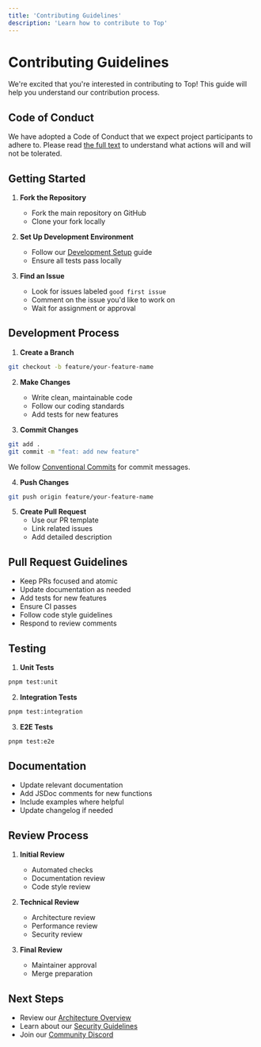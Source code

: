 ```yaml
---
title: 'Contributing Guidelines'
description: 'Learn how to contribute to Top'
---
```


# Contributing Guidelines

We're excited that you're interested in contributing to Top! This guide will help you understand our contribution process.

## Code of Conduct

We have adopted a Code of Conduct that we expect project participants to adhere to. Please read [the full text](https://github.com/top-dev/top/blob/main/CODE_OF_CONDUCT.md) to understand what actions will and will not be tolerated.

## Getting Started

1. **Fork the Repository**
   - Fork the main repository on GitHub
   - Clone your fork locally

2. **Set Up Development Environment**
   - Follow our [Development Setup](/development/setup) guide
   - Ensure all tests pass locally

3. **Find an Issue**
   - Look for issues labeled `good first issue`
   - Comment on the issue you'd like to work on
   - Wait for assignment or approval

## Development Process

1. **Create a Branch**
```bash
git checkout -b feature/your-feature-name
```

2. **Make Changes**
   - Write clean, maintainable code
   - Follow our coding standards
   - Add tests for new features

3. **Commit Changes**
```bash
git add .
git commit -m "feat: add new feature"
```

We follow [Conventional Commits](https://www.conventionalcommits.org/) for commit messages.

4. **Push Changes**
```bash
git push origin feature/your-feature-name
```

5. **Create Pull Request**
   - Use our PR template
   - Link related issues
   - Add detailed description

## Pull Request Guidelines

- Keep PRs focused and atomic
- Update documentation as needed
- Add tests for new features
- Ensure CI passes
- Follow code style guidelines
- Respond to review comments

## Testing

1. **Unit Tests**
```bash
pnpm test:unit
```

2. **Integration Tests**
```bash
pnpm test:integration
```

3. **E2E Tests**
```bash
pnpm test:e2e
```

## Documentation

- Update relevant documentation
- Add JSDoc comments for new functions
- Include examples where helpful
- Update changelog if needed

## Review Process

1. **Initial Review**
   - Automated checks
   - Documentation review
   - Code style review

2. **Technical Review**
   - Architecture review
   - Performance review
   - Security review

3. **Final Review**
   - Maintainer approval
   - Merge preparation

## Next Steps

- Review our [Architecture Overview](/development/architecture)
- Learn about our [Security Guidelines](/development/security)
- Join our [Community Discord](https://discord.gg/top-dev) 
